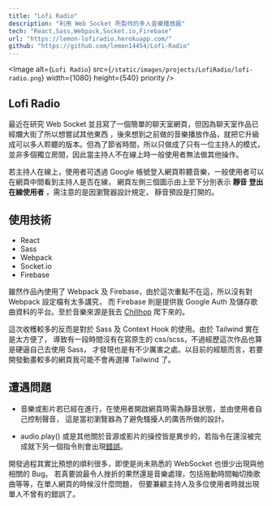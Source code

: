 ```yaml
---
title: "Lofi Radio"
description: "利用 Web Socket 所製作的多人音樂播放器"
tech: "React,Sass,Webpack,Socket.io,Firebase"
url: "https://lemon-lofiradio.herokuapp.com/"
github: "https://github.com/lemon14454/Lofi-Radio"
---
```


<Image
  alt={`Lofi Radio`}
  src={`/static/images/projects/LofiRadio/lofi-radio.png`}
  width={1080}
  height={540}
  priority
/>

## Lofi Radio

最近在研究 Web Socket 並且寫了一個簡單的聊天室網頁，但因為聊天室作品已經爛大街了所以想嘗試其他東西
，後來想到之前做的音樂播放作品，就把它升級成可以多人聆聽的版本。但為了節省時間，所以只做成了只有一位主持人的模式，
並非多個獨立房間，因此當主持人不在線上時一般使用者無法做其他操作。

若主持人在線上，使用者可透過 Google 帳號登入網頁聆聽音樂，一般使用者可以在網頁中間看到主持人是否在線，
網頁左側三個圖示由上至下分別表示 **靜音** **登出** **在線使用者** ，需注意的是因瀏覽器設計規定，
靜音預設是打開的。

## 使用技術

- React
- Sass
- Webpack
- Socket.io
- Firebase

雖然作品內使用了 Webpack 及 Firebase，由於這次重點不在這，所以沒有對 Webpack 設定檔有太多講究，
而 Firebase 則是提供我 Google Auth 及儲存歌曲資料的平台。至於音樂來源是我去 [Chillhop](https://chillhop.com/)
爬下來的。

這次收穫較多的反而是對於 Sass 及 Context Hook 的使用。由於 Tailwind 實在是太方便了，
導致有一段時間沒有在寫原生的 css/scss，不過經歷這次作品也算是硬逼自己去使用 Sass，
才發現也是有不少厲害之處。以目前的經驗而言，若要開發動畫較多的網頁我可能不會再選擇 Tailwind 了。

## 遭遇問題

- 音樂或影片若已經在進行，在使用者開啟網頁時需為靜音狀態，並由使用者自己控制聲音，
  這是當初瀏覽器為了避免騷擾人的廣告所做的設計。

- audio.play() 或是其他關於音源或影片的操控皆是異步的，若指令在還沒被完成就下另一個指令則會出現[錯誤](https://developers.google.com/web/updates/2017/06/play-request-was-interrupted)。

開發過程其實比預想的順利很多，即使是尚未熟悉的 WebSocket 也很少出現與他相關的 Bug。
若真要說最令人挫折的果然還是音樂處理，包括拖動時間軸切換歌曲等等，在單人網頁的時候沒什麼問題，
但要兼顧主持人及多位使用者時就出現單人不曾有的錯誤了。
